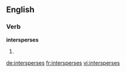 ==English==

===Verb===
'''intersperses'''

# {{third-person singular of|[[intersperse]]}}

[[de:intersperses]]
[[fr:intersperses]]
[[vi:intersperses]]